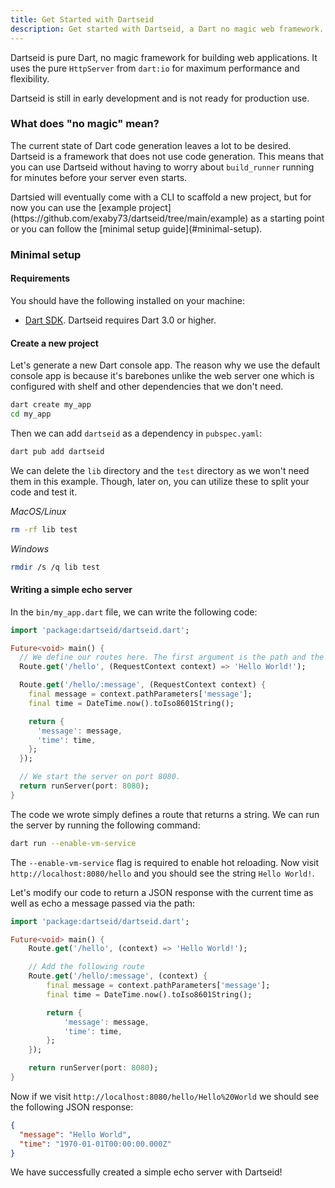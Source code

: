 ```yaml
---
title: Get Started with Dartseid
description: Get started with Dartseid, a Dart no magic web framework.
---
```



Dartseid is pure Dart, no magic framework for building web applications. It uses the pure `HttpServer` from `dart:io` for maximum performance and flexibility.

<Card icon="warning" title="Note">
  Dartseid is still in early development and is not ready for production use.
</Card>

### What does "no magic" mean?

The current state of Dart code generation leaves a lot to be desired. Dartseid is a framework that does not use code generation.
This means that you can use Dartseid without having to worry about `build_runner` running for minutes before your server even starts.

<Card icon="information" title="Info">
  Dartsied will eventually come with a CLI to scaffold a new project, but for
  now you can use the [example
  project](https://github.com/exaby73/dartseid/tree/main/example) as a starting
  point or you can follow the [minimal setup guide](#minimal-setup).
</Card>

### Minimal setup

#### Requirements

You should have the following installed on your machine:

- [Dart SDK](https://dart.dev/get-dart). Dartseid requires Dart 3.0 or higher.

#### Create a new project

Let's generate a new Dart console app. The reason why we use the default console app is because it's barebones unlike the web server one
which is configured with shelf and other dependencies that we don't need.

```sh
dart create my_app
cd my_app
```

Then we can add `dartseid` as a dependency in `pubspec.yaml`:

```sh
dart pub add dartseid
```

We can delete the `lib` directory and the `test` directory as we won't need them in this example. Though, later on, you can utilize these
to split your code and test it.

_MacOS/Linux_

```sh
rm -rf lib test
```

_Windows_

```sh
rmdir /s /q lib test
```

#### Writing a simple echo server

In the `bin/my_app.dart` file, we can write the following code:

```dart
import 'package:dartseid/dartseid.dart';

Future<void> main() {
  // We define our routes here. The first argument is the path and the second is the handler.
  Route.get('/hello', (RequestContext context) => 'Hello World!');

  Route.get('/hello/:message', (RequestContext context) {
    final message = context.pathParameters['message'];
    final time = DateTime.now().toIso8601String();

    return {
      'message': message,
      'time': time,
    };
  });

  // We start the server on port 8080.
  return runServer(port: 8080);
}

```

The code we wrote simply defines a route that returns a string. We can run the server by running the following command:

```sh
dart run --enable-vm-service
```

The `--enable-vm-service` flag is required to enable hot reloading. Now visit `http://localhost:8080/hello` 
and you should see the string `Hello World!`.

Let's modify our code to return a JSON response with the current time as well as echo a message passed via the path:

```dart
import 'package:dartseid/dartseid.dart';

Future<void> main() {
    Route.get('/hello', (context) => 'Hello World!');

    // Add the following route
    Route.get('/hello/:message', (context) {
        final message = context.pathParameters['message'];
        final time = DateTime.now().toIso8601String();

        return {
            'message': message,
            'time': time,
        };
    });

    return runServer(port: 8080);
}
```

Now if we visit `http://localhost:8080/hello/Hello%20World` we should see the following JSON response:

```json
{
  "message": "Hello World",
  "time": "1970-01-01T00:00:00.000Z"
}
```

We have successfully created a simple echo server with Dartseid!